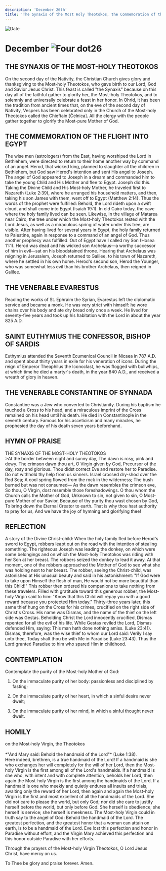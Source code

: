 ```yaml
---
description: 'December 26th'
title: 'The Synaxis of the Most Holy Theotokos, the Commemoration of the Flight into Egypt, Venerable Evarestus, St. Euthymius the Confessor'
---
```


<RunningHead />
<Image src="/title-imprint.png" height={68} width={50} alt="Date" className="title-imprint"/>

# <div id="date">December <Image className="four-dot" src="/four-dot.png" height={15} width={15} alt="Four dot" />26</div>

## THE SYNAXIS OF THE MOST-HOLY THEOTOKOS

On the second day of the Nativity, the Christian Church gives glory and thanksgiving to the Most-holy Theotokos, who gave birth to our Lord, God and Savior Jesus Christ. This feast is called "the Synaxis" because on this day all of the faithful gather to glorify her, the Most-holy Theotokos, and to solemnly and universally celebrate a feast in her honor. In Ohrid, it has been the tradition from ancient times that, on the eve of the second day of Nativity, Vespers has been celebrated only in the Church of the Most-holy Theotokos called the Chieftain [Čelnica]. All the clergy with the people gather together to glorify the Most-pure Mother of God.

## THE COMMEMORATION OF THE FLIGHT INTO EGYPT

The wise men (astrologers) from the East, having worshiped the Lord in Bethlehem, were directed to return to their home another way by command of an angel. Herod, that wicked king, planned to slaughter all the children in Bethlehem, but God saw Herod's intention and sent His angel to Joseph. The angel of God appeared to Joseph in a dream and commanded him to take the young Child and His Mother and flee to Egypt. Joseph did this. Taking the Divine Child and His Most-holy Mother, he traveled first to Nazareth (Luke 2:39), where he arranged his household matters, and then, taking his son James with them, went off to Egypt (Matthew 2:14). Thus the words of the prophet were fulfilled: Behold, the Lord rideth upon a swift cloud, and shall come into Egypt (Isaiah 19:1). In old Cairo today, the cave where the holy family lived can be seen. Likewise, in the village of Matarea near Cairo, the tree under which the Most-holy Theotokos rested with the Lord Jesus, as well as a miraculous spring of water under this tree, are visible. After having lived for several years in Egypt, the holy family returned to Palestine, again in response to a command of an angel of God. Thus another prophecy was fulfilled: Out of Egypt have I called my Son (Hosea 11:1). Herod was dead and his wicked son Archelaus—a worthy successor of him in evil—sat on his bloodstained throne. Hearing that Archelaus was reigning in Jerusalem, Joseph returned to Galilee, to his town of Nazareth, where he settled in his own home. Herod's second son, Herod the Younger, who was somewhat less evil than his brother Archelaus, then reigned in Galilee.

## THE VENERABLE EVARESTUS

Reading the works of St. Ephraim the Syrian, Evarestus left the diplomatic service and became a monk. He was very strict with himself: he wore chains over his body and ate dry bread only once a week. He lived for seventy-five years and took up his habitation with the Lord in about the year 825 A.D.

## SAINT EUTHYMIUS THE CONFESSOR, BISHOP OF SARDIS

Euthymius attended the Seventh Ecumenical Council in Nicaea in 787 A.D. and spent about thirty years in exile for his veneration of icons. During the reign of Emperor Theophilus the Iconoclast, he was flogged with bullwhips, at which time he died a martyr's death, in the year 840 A.D., and received a wreath of glory in heaven.

## THE VENERABLE CONSTANTINE OF SYNNADA

Constantine was a Jew who converted to Christianity. During his baptism he touched a Cross to his head, and a miraculous imprint of the Cross remained on his head until his death. He died in Constantinople in the seventh century. Famous for his asceticism and many miracles, he prophesied the day of his death seven years beforehand.


## HYMN OF PRAISE
<div style={{textAlign:'center', color:'crimson', fontWeight:'bold'}}>
THE SYNAXIS OF THE MOST-HOLY THEOTOKOS
</div>
>At the border between night and sunny day,  
The dawn is rosy, pink and dewy.  
The crimson dawn thou art, O Virgin given by God,  
Precursor of the day, rosy and glorious.  
Thou didst correct Eve and restore her to Paradise.  
Do not withhold thy help from us sinners.  
Israel crossed dry-shod over the Red Sea;  
A cool spring flowed from the rock in the wilderness;  
The bush burned but was not consumed—  
As the dawn resembles the crimson eve,  
So thou, O Virgin, dost resemble those foreshadowings.  
O thou whom the Church calls the Mother of God,  
Unknown to sin, not given to sin,  
O Most-pure Mother of our Savior,  
Because of thy purity thou wast chosen by God,  
To bring down the Eternal Creator to earth.  
That is why thou hast authority to pray for us,  
And we have the joy of hymning and glorifying thee!  


## REFLECTION

A story of the Divine Christ-child: When the holy family fled before Herod's sword to Egypt, robbers leapt out on the road with the intention of stealing something. The righteous Joseph was leading the donkey, on which were some belongings and on which the Most-holy Theotokos was riding with her Son at her breast. The robbers seized the donkey to lead it away. At that moment, one of the robbers approached the Mother of God to see what she was holding next to her breast. The robber, seeing the Christ-child, was astonished at His unusual beauty and said in his astonishment: "If God were to take upon Himself the flesh of man, He would not be more beautiful than this Child!" This robber then ordered his companions to take nothing from these travelers. Filled with gratitude toward this generous robber, the Most-holy Virgin said to him: "Know that this Child will repay you with a good reward because you protected Him today." Thirty-three years later, this same thief hung on the Cross for his crimes, crucified on the right side of Christ's Cross. His name was Dismas, and the name of the thief on the left side was Gestas. Beholding Christ the Lord innocently crucified, Dismas repented for all the evil of his life. While Gestas reviled the Lord, Dismas defended Him, saying: This man hath done nothing amiss. (Luke 23:41). Dismas, therefore, was the wise thief to whom our Lord said: Verily I say unto thee, Today shalt thou be with Me in Paradise (Luke 23:43). Thus the Lord granted Paradise to him who spared Him in childhood.


## CONTEMPLATION

Contemplate the purity of the Most-holy Mother of God:

1. On the immaculate purity of her body: passionless and disciplined by fasting;

2. On the immaculate purity of her heart, in which a sinful desire never dwelt;

3. On the immaculate purity of her mind, in which a sinful thought never dwelt.


## HOMILY
<div style={{textAlign:'center', color:'crimson', fontWeight:'bold'}}>
on the Most-holy Virgin, the Theotokos
</div>
<br />
<div style={{textAlign:'right'}}>
*"And Mary said: Behold the handmaid of the Lord"* (Luke 1:38).
</div>
Here indeed, brethren, is a true handmaid of the Lord! If a handmaid is she who exchanges her will completely for the will of her Lord, then the Most-holy Virgin is the first among all of the Lord's handmaids. If a handmaid is she who, with intent and with complete attention, beholds her Lord, then again the Most-holy Virgin is the first among the handmaids of the Lord. If a handmaid is one who meekly and quietly endures all insults and trials, awaiting only the reward of her Lord, then again and again the Most-holy Virgin is the first and most excellent of all the handmaids of the Lord. She did not care to please the world, but only God; nor did she care to justify herself before the world, but only before God. She herself is obedience; she herself is service; she herself is meekness. The Most-holy Virgin could in truth say to the angel of God: Behold the handmaid of the Lord. The greatest perfection, and the greatest honor that a woman can attain on earth, is to be a handmaid of the Lord. Eve lost this perfection and honor in Paradise without effort, and the Virgin Mary achieved this perfection and this honor outside Paradise with her efforts.

Through the prayers of the Most-holy Virgin Theotokos, O Lord Jesus Christ, have mercy on us.

To Thee be glory and praise forever. Amen.